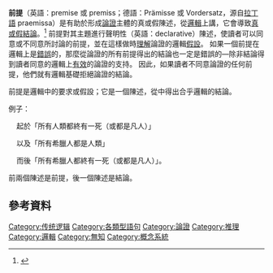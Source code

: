 '''前提'''（英語：premise 或 premiss；德語：Prämisse 或 Vordersatz，源自[[拉丁語|拉丁語]] praemissa）是有助於形成[[論證|論證]]主體的真或假陳述，從[[邏輯|邏輯]]上講，它會導致[[有效性|真或假]][[蘊涵|結論]]。<ref>{{cite book|quote=Argument: a sequence of statements such that some of them (the ''premises'') purport to give reasons to accept another of them, the ''conclusion''|title=The Cambridge Dictionary of Philosophy|url=https://archive.org/details/cambridgediction00audi_108|edition=2nd|location=Cambridge|year=1999|publisher=Cambridge University Press|editor-first=Robert|editor-last=Audi|page=[https://archive.org/details/cambridgediction00audi_108/page/n75 43]|isbn=0-521-63136-X}}</ref> 前提對其主題進行聲明性（英語：declarative）陳述，使讀者可以同意或不同意所討論的前提，並在這樣做時[[理解|理解]]論證的邏輯[[假設|假設]]。 如果一個前提在邏輯上是[[假前提|錯誤]]的，那麼從論證的所有前提得出的結論也一定是錯誤的—除非結論得到讀者同意的邏輯上[[有效性|有效]]的論證的支持。 因此，如果讀者不同意論證的任何前提，他們就有邏輯基礎拒絕論證的結論。

前提是邏輯中的要求或假設；它是一個陳述，從中得出合乎邏輯的結論。

例子：

    起於「所有人類都終有一死（或都是凡人）」

    以及「所有希臘人都是人類」

    而後「所有希臘人都終有一死（或都是凡人）」。

前兩個陳述是前提，後一個陳述是結論。

== 參考資料 ==
{{Reflist|30em}}

[[Category:传统逻辑|Category:传统逻辑]]
[[Category:各類型語句|Category:各類型語句]]
[[Category:論證|Category:論證]]
[[Category:推理|Category:推理]]
[[Category:邏輯|Category:邏輯]]
[[Category:無知|Category:無知]]
[[Category:概念系統|Category:概念系統]]